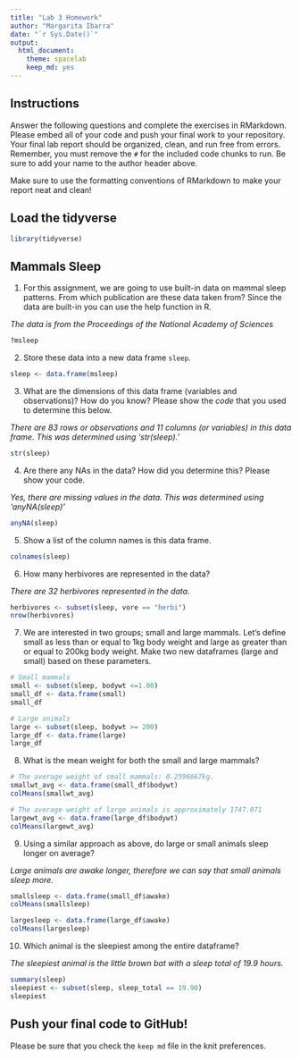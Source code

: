 ```yaml
---
title: "Lab 3 Homework"
author: "Margarita Ibarra"
date: "`r Sys.Date()`"
output:
  html_document: 
    theme: spacelab
    keep_md: yes
---
```

## Instructions
Answer the following questions and complete the exercises in RMarkdown. Please embed all of your code and push your final work to your repository. Your final lab report should be organized, clean, and run free from errors. Remember, you must remove the `#` for the included code chunks to run. Be sure to add your name to the author header above.

Make sure to use the formatting conventions of RMarkdown to make your report neat and clean!  

## Load the tidyverse
```r
library(tidyverse)
```

## Mammals Sleep
1. For this assignment, we are going to use built-in data on mammal sleep patterns. From which publication are these data taken from? Since the data are built-in you can use the help function in R.

  _The data is from the Proceedings of the National Academy of Sciences_
```r
?msleep
```

2. Store these data into a new data frame `sleep`.

```r
sleep <- data.frame(msleep)
```

3. What are the dimensions of this data frame (variables and observations)? How do you know? Please show the *code* that you used to determine this below.  
  
  _There are 83 rows or observations and 11 columns (or variables) in this data frame. This was determined using 'str(sleep).'_
  
```r
str(sleep) 
```

4. Are there any NAs in the data? How did you determine this? Please show your code.  

  _Yes, there are missing values in the data. This was determined using 'anyNA(sleep)'_
```r
anyNA(sleep)
```

5. Show a list of the column names is this data frame.

```r
colnames(sleep)
```

6. How many herbivores are represented in the data?

  _There are 32 herbivores represented in the data._
```r
herbivores <- subset(sleep, vore == "herbi")
nrow(herbivores)
```

7. We are interested in two groups; small and large mammals. Let's define small as less than or equal to 1kg body weight and large as greater than or equal to 200kg body weight. Make two new dataframes (large and small) based on these parameters.

```r
# Small mammals
small <- subset(sleep, bodywt <=1.00)
small_df <- data.frame(small)
small_df
```

```r
# Large animals
large <- subset(sleep, bodywt >= 200)
large_df <- data.frame(large)
large_df
```


8. What is the mean weight for both the small and large mammals?

```r
# The average weight of small mammals: 0.2596667kg.
smallwt_avg <- data.frame(small_df$bodywt)
colMeans(smallwt_avg)
```


```r
# The average weight of large animals is approximately 1747.071
largewt_avg <- data.frame(large_df$bodywt)
colMeans(largewt_avg)
```



9. Using a similar approach as above, do large or small animals sleep longer on average?
  
  _Large animals are awake longer, therefore we can say that small animals sleep more._

```r
smallsleep <- data.frame(small_df$awake)
colMeans(smallsleep)
```

```r
largesleep <- data.frame(large_df$awake)
colMeans(largesleep)
```

10. Which animal is the sleepiest among the entire dataframe?

  _The sleepiest animal is the little brown bat with a sleep total of 19.9 hours._
  
```r
summary(sleep)
sleepiest <- subset(sleep, sleep_total == 19.90)
sleepiest
```



## Push your final code to GitHub!
Please be sure that you check the `keep md` file in the knit preferences.   